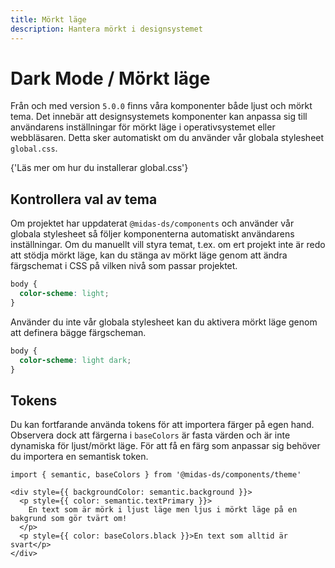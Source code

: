 ```yaml
---
title: Mörkt läge
description: Hantera mörkt i designsystemet
---
```



# Dark Mode / Mörkt läge

Från och med version `5.0.0` finns våra komponenter både ljust och mörkt tema. Det innebär att designsystemets komponenter kan anpassa sig till användarens inställningar för mörkt läge i operativsystemet eller webbläsaren. Detta sker automatiskt om du använder vår globala stylesheet `global.css`.

<Link
  standalone
  href='/get-started/use/#installera-inter-som-typsnitt'
>
  {'Läs mer om hur du installerar global.css'}
</Link>

## Kontrollera val av tema

Om projektet har uppdaterat `@midas-ds/components` och använder vår globala stylesheet så följer komponenterna automatiskt användarens inställningar. Om du manuellt vill styra temat, t.ex. om ert projekt inte är redo att stödja mörkt läge, kan du stänga av mörkt läge genom att ändra färgschemat i CSS på vilken nivå som passar projektet.

```css
body {
  color-scheme: light;
}
```

Använder du inte vår globala stylesheet kan du aktivera mörkt läge genom att definera bägge färgscheman.

```css
body {
  color-scheme: light dark;
}
```

## Tokens

Du kan fortfarande använda tokens för att importera färger på egen hand. Observera dock att färgerna i `baseColors` är fasta värden och är inte dynamiska för ljust/mörkt läge. För att få en färg som anpassar sig behöver du importera en semantisk token.

```tsx
import { semantic, baseColors } from '@midas-ds/components/theme'
```

```tsx
<div style={{ backgroundColor: semantic.background }}>
  <p style={{ color: semantic.textPrimary }}>
    En text som är mörk i ljust läge men ljus i mörkt läge på en bakgrund som gör tvärt om!
  </p>
  <p style={{ color: baseColors.black }}>En text som alltid är svart</p>
</div>
```

